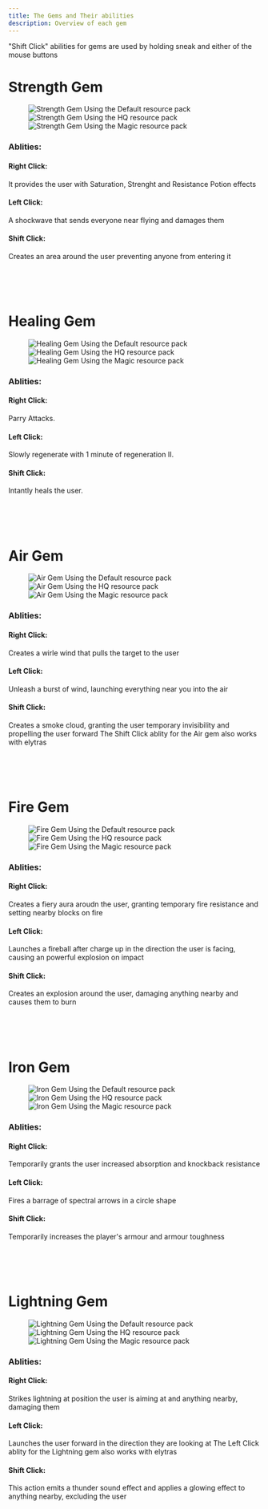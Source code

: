 ```yaml
---
title: The Gems and Their abilities
description: Overview of each gem
---
```

<Callout title="Info">
  "Shift Click" abilities for gems are used by holding sneak and either of the mouse buttons
</Callout>

<br />

# Strength Gem
<figure style={{ margin: '0.25rem 0' }}>
  <div style={{ display: 'inline-flex', gap: '32px', alignItems: 'center' }}>
    <img src="/images/strengthgemD.png" alt="Strength Gem Using the Default resource pack" style={{ width: '64px', height: 'auto' }} className="pixelated"/>
    <img src="/images/strengthgemHQ.png" alt="Strength Gem Using the HQ resource pack" style={{ width: '64px', height: 'auto' }} className="pixelated"/>
    <img src="/images/strengthgemM.png" alt="Strength Gem Using the Magic resource pack" style={{ width: '64px', height: 'auto' }} className="pixelated"/>
  </div>
</figure>

### Ablities:
#### Right Click:
It provides the user with Saturation, Strenght and Resistance Potion effects
#### Left Click:
A shockwave that sends everyone near flying and damages them
#### Shift Click: 
Creates an area around the user preventing anyone from entering it

<br /><br /><br />

# Healing Gem
<figure style={{ margin: '0.25rem 0' }}>
  <div style={{ display: 'inline-flex', gap: '32px', alignItems: 'center' }}>
    <img src="/images/healgemD.png" alt="Healing Gem Using the Default resource pack" style={{ width: '64px', height: 'auto' }} className="pixelated"/>
    <img src="/images/healgemHQ.png" alt="Healing Gem Using the HQ resource pack" style={{ width: '64px', height: 'auto' }} className="pixelated"/>
    <img src="/images/healgemM.png" alt="Healing Gem Using the Magic resource pack" style={{ width: '64px', height: 'auto' }} className="pixelated"/>
  </div>
</figure>

### Ablities:
#### Right Click:
Parry Attacks.
#### Left Click:
Slowly regenerate with 1 minute of regeneration II.
#### Shift Click: 
Intantly heals the user.

<br /><br /><br />

# Air Gem
<figure style={{ margin: '0.25rem 0' }}>
  <div style={{ display: 'inline-flex', gap: '32px', alignItems: 'center' }}>
    <img src="/images/airgemD.png" alt="Air Gem Using the Default resource pack" style={{ width: '64px', height: 'auto' }} className="pixelated"/>
    <img src="/images/airgemHQ.png" alt="Air Gem Using the HQ resource pack" style={{ width: '64px', height: 'auto' }} className="pixelated"/>
    <img src="/images/airgemM.png" alt="Air Gem Using the Magic resource pack" style={{ width: '64px', height: 'auto' }} className="pixelated"/>
  </div>
</figure>

### Ablities:
#### Right Click:
Creates a wirle wind that pulls the target to the user
#### Left Click:
Unleash a burst of wind, launching everything near you into the air
#### Shift Click: 
Creates a smoke cloud, granting the user temporary invisibility and propelling the user forward
<Callout title="Info">
  The Shift Click ablity for the Air gem also works with elytras
</Callout>

<br /><br /><br />

# Fire Gem
<figure style={{ margin: '0.25rem 0' }}>
  <div style={{ display: 'inline-flex', gap: '32px', alignItems: 'center' }}>
    <img src="/images/firegemD.png" alt="Fire Gem Using the Default resource pack" style={{ width: '64px', height: 'auto' }} className="pixelated"/>
    <img src="/images/firegemHQ.png" alt="Fire Gem Using the HQ resource pack" style={{ width: '64px', height: 'auto' }} className="pixelated"/>
    <img src="/images/firegemM.png" alt="Fire Gem Using the Magic resource pack" style={{ width: '64px', height: 'auto' }} className="pixelated"/>
  </div>
</figure>

### Ablities:
#### Right Click:
Creates a fiery aura aroudn the user, granting temporary fire resistance and setting nearby blocks on fire
#### Left Click:
Launches a fireball after charge up in the direction the user is facing, causing an powerful explosion on impact
#### Shift Click: 
Creates an explosion around the user, damaging anything nearby and causes them to burn

<br /><br /><br />

# Iron Gem
<figure style={{ margin: '0.25rem 0' }}>
  <div style={{ display: 'inline-flex', gap: '32px', alignItems: 'center' }}>
    <img src="/images/irongemD.png" alt="Iron Gem Using the Default resource pack" style={{ width: '64px', height: 'auto' }} className="pixelated"/>
    <img src="/images/irongemHQ.png" alt="Iron Gem Using the HQ resource pack" style={{ width: '64px', height: 'auto' }} className="pixelated"/>
    <img src="/images/irongemM.png" alt="Iron Gem Using the Magic resource pack" style={{ width: '64px', height: 'auto' }} className="pixelated"/>
  </div>
</figure>

### Ablities:
#### Right Click:
Temporarily grants the user increased absorption and knockback resistance
#### Left Click:
Fires a barrage of spectral arrows in a circle shape
#### Shift Click: 
Temporarily increases the player's armour and armour toughness

<br /><br /><br />

# Lightning Gem
<figure style={{ margin: '0.25rem 0' }}>
  <div style={{ display: 'inline-flex', gap: '32px', alignItems: 'center' }}>
    <img src="/images/lightgemD.png" alt="Lightning Gem Using the Default resource pack" style={{ width: '64px', height: 'auto' }} className="pixelated"/>
    <img src="/images/lightgemHQ.png" alt="Lightning Gem Using the HQ resource pack" style={{ width: '64px', height: 'auto' }} className="pixelated"/>
    <img src="/images/lightgemM.png" alt="Lightning Gem Using the Magic resource pack" style={{ width: '64px', height: 'auto' }} className="pixelated"/>
  </div>
</figure>

### Ablities:
#### Right Click:
Strikes lightning at position the user is aiming at and anything nearby, damaging them
#### Left Click:
Launches the user forward in the direction they are looking at
<Callout title="Info">
  The Left Click ablity for the Lightning gem also works with elytras
</Callout>
#### Shift Click: 
This action emits a thunder sound effect and applies a glowing effect to anything nearby, excluding the user

